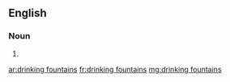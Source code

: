 ==English==

===Noun===
{{head|en|plural|head=[[drinking]] [[fountain]]s}}

# {{plural of|drinking fountain|lang=en}}

[[ar:drinking fountains]]
[[fr:drinking fountains]]
[[mg:drinking fountains]]